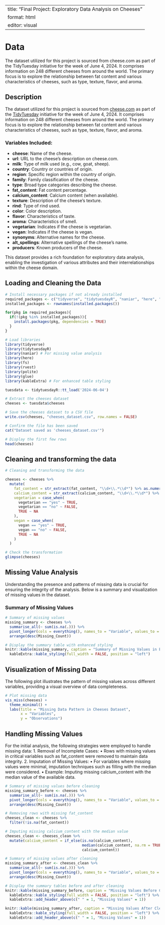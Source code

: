 
---
title: "Final Project: Exploratory Data Analysis on Cheeses"
format: html
editor: visual
---

# Data

The dataset utilized for this project is sourced from cheese.com as part of the TidyTuesday initiative for the week of June 4, 2024. It comprises information on 248 different cheeses from around the world. The primary focus is to explore the relationship between fat content and various characteristics of cheeses, such as type, texture, flavor, and aroma.

## Description

The dataset utilized for this project is sourced from [cheese.com](https://cheese.com/) as part of the [TidyTuesday](https://github.com/rfordatascience/tidytuesday) initiative for the week of June 4, 2024. It comprises information on 248 different cheeses from around the world. The primary focus is to explore the relationship between fat content and various characteristics of cheeses, such as type, texture, flavor, and aroma.

### Variables Included:

- **cheese**: Name of the cheese.
- **url**: URL to the cheese's description on cheese.com.
- **milk**: Type of milk used (e.g., cow, goat, sheep).
- **country**: Country or countries of origin.
- **region**: Specific region within the country of origin.
- **family**: Family classification of the cheese.
- **type**: Broad type categories describing the cheese.
- **fat_content**: Fat content percentage.
- **calcium_content**: Calcium content (when available).
- **texture**: Description of the cheese's texture.
- **rind**: Type of rind used.
- **color**: Color description.
- **flavor**: Characteristics of taste.
- **aroma**: Characteristics of smell.
- **vegetarian**: Indicates if the cheese is vegetarian.
- **vegan**: Indicates if the cheese is vegan.
- **synonyms**: Alternative names for the cheese.
- **alt_spellings**: Alternative spellings of the cheese's name.
- **producers**: Known producers of the cheese.

This dataset provides a rich foundation for exploratory data analysis, enabling the investigation of various attributes and their interrelationships within the cheese domain.

## Loading and Cleaning the Data

```r
# Install necessary packages if not already installed
required_packages <- c("tidyverse", "tidytuesdayR", "naniar", "here", "fs", "rvest", "polite", "glue", "kableExtra")
installed_packages <- rownames(installed.packages())

for(pkg in required_packages){
  if(!(pkg %in% installed_packages)){
    install.packages(pkg, dependencies = TRUE)
  }
}

# Load libraries
library(tidyverse)
library(tidytuesdayR)
library(naniar) # For missing value analysis
library(here)
library(fs)
library(rvest)
library(polite)
library(glue)
library(kableExtra) # For enhanced table styling
```


```r
tuesdata <- tidytuesdayR::tt_load('2024-06-04')

# Extract the cheeses dataset
cheeses <- tuesdata$cheeses

# Save the cheeses dataset to a CSV file
write.csv(cheeses, "cheeses_dataset.csv", row.names = FALSE)

# Confirm the file has been saved
cat("Dataset saved as 'cheeses_dataset.csv'")

# Display the first few rows
head(cheeses)
```

## Cleaning and transforming the data

```r
# Cleaning and transforming the data

cheeses <- cheeses %>%
  mutate(
    fat_content = str_extract(fat_content, "\\d+\\.*\\d*") %>% as.numeric(),
    calcium_content = str_extract(calcium_content, "\\d+\\.*\\d*") %>% as.numeric(),
    vegetarian = case_when(
      vegetarian == "yes" ~ TRUE,
      vegetarian == "no" ~ FALSE,
      TRUE ~ NA
    ),
    vegan = case_when(
      vegan == "yes" ~ TRUE,
      vegan == "no" ~ FALSE,
      TRUE ~ NA
    )
  )

# Check the transformation
glimpse(cheeses)
```


## Missing Value Analysis

Understanding the presence and patterns of missing data is crucial for ensuring the integrity of the analysis. Below is a summary and visualization of missing values in the dataset.

### Summary of Missing Values

```r
# Summary of missing values
missing_summary <- cheeses %>%
  summarise_all(~ sum(is.na(.))) %>%
  pivot_longer(cols = everything(), names_to = "Variable", values_to = "Missing_Count") %>%
  arrange(desc(Missing_Count))

# Display the summary table with enhanced styling
knitr::kable(missing_summary, caption = "Summary of Missing Values in Each Variable") %>%
  kableExtra::kable_styling(full_width = FALSE, position = "left")
```

## Visualization of Missing Data

The following plot illustrates the pattern of missing values across different variables, providing a visual overview of data completeness.

```r
# Plot missing data
vis_miss(cheeses) + 
  theme_minimal() +
  labs(title = "Missing Data Pattern in Cheeses Dataset",
       x = "Variables",
       y = "Observations")
```

## Handling Missing Values

For the initial analysis, the following strategies were employed to handle missing data:
	1.	Removal of Incomplete Cases:
	•	Rows with missing values in critical variables such as fat_content were removed to maintain data integrity.
	2.	Imputation of Missing Values:
	•	For variables where missing values were minimal, imputation techniques such as filling with the median were considered.
	•	Example: Imputing missing calcium_content with the median value of the available data.

```r
# Summary of missing values before cleaning
missing_summary_before <- cheeses %>%
  summarise_all(~ sum(is.na(.))) %>%
  pivot_longer(cols = everything(), names_to = "Variable", values_to = "Missing_Count") %>%
  arrange(desc(Missing_Count))

# Removing rows with missing fat_content
cheeses_clean <- cheeses %>%
  filter(!is.na(fat_content))

# Imputing missing calcium_content with the median value
cheeses_clean <- cheeses_clean %>%
  mutate(calcium_content = if_else(is.na(calcium_content),
                                   median(calcium_content, na.rm = TRUE),
                                   calcium_content))

# Summary of missing values after cleaning
missing_summary_after <- cheeses_clean %>%
  summarise_all(~ sum(is.na(.))) %>%
  pivot_longer(cols = everything(), names_to = "Variable", values_to = "Missing_Count") %>%
  arrange(desc(Missing_Count))

# Display the summary tables before and after cleaning
knitr::kable(missing_summary_before, caption = "Missing Values Before Cleaning") %>%
  kableExtra::kable_styling(full_width = FALSE, position = "left") %>%
  kableExtra::add_header_above(c(" " = 1, "Missing Values" = 1))

knitr::kable(missing_summary_after, caption = "Missing Values After Cleaning") %>%
  kableExtra::kable_styling(full_width = FALSE, position = "left") %>%
  kableExtra::add_header_above(c(" " = 1, "Missing Values" = 1))
```



